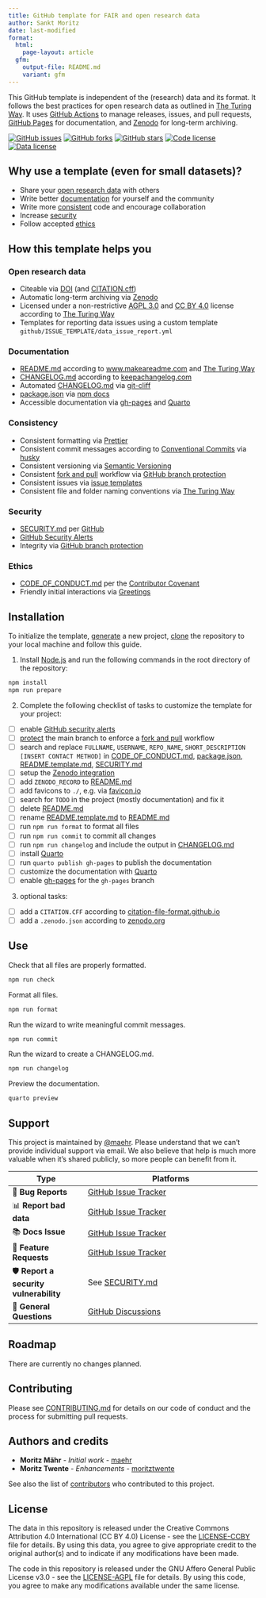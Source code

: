 ```yaml
---
title: GitHub template for FAIR and open research data
author: Sankt Moritz
date: last-modified
format:
  html:
    page-layout: article
  gfm:
    output-file: README.md
    variant: gfm
---
```

This GitHub template is independent of the (research) data and its format. It follows the best practices for open research data as outlined in [The Turing Way](https://the-turing-way.netlify.app/). It uses [GitHub Actions](https://docs.github.com/en/actions) to manage releases, issues, and pull requests, [GitHub Pages](https://pages.github.com/) for documentation, and [Zenodo](https://zenodo.org/) for long-term archiving.

[![GitHub issues](https://img.shields.io/github/issues/maehr/open-research-data-template.svg)](https://github.com/maehr/open-research-data-template/issues)
[![GitHub forks](https://img.shields.io/github/forks/maehr/open-research-data-template.svg)](https://github.com/maehr/open-research-data-template/network)
[![GitHub stars](https://img.shields.io/github/stars/maehr/open-research-data-template.svg)](https://github.com/maehr/open-research-data-template/stargazers)
[![Code license](https://img.shields.io/github/license/maehr/open-research-data-template.svg)](https://github.com/maehr/open-research-data-template/blob/main/LICENSE-AGPL.md)
[![Data license](https://img.shields.io/github/license/maehr/open-research-data-template.svg)](https://github.com/maehr/open-research-data-template/blob/main/LICENSE-CCBY.md)

<!-- FIXME [![DOI](https://zenodo.org/badge/ZENODO_RECORD.svg)](https://zenodo.org/badge/latestdoi/ZENODO_RECORD) -->

## Why use a template (even for small datasets)?

- Share your [open research data](#open-research-data) with others
- Write better [documentation](#documentation) for yourself and the community
- Write more [consistent](#consistency) code and encourage collaboration
- Increase [security](#security)
- Follow accepted [ethics](#ethics)

## How this template helps you

### Open research data

- Citeable via [DOI](https://www.doi.org/) (and [CITATION.cff](https://citation-file-format.github.io/))
- Automatic long-term archiving via [Zenodo](https://zenodo.org/)
- Licensed under a non-restrictive [AGPL 3.0](LICENSE-AGPL.md) and [CC BY 4.0](LICENSE-CCBY.md) license according to [The Turing Way](https://the-turing-way.netlify.app/reproducible-research/rdm/rdm-sharing.html#step-3-choose-a-licence-and-link-to-your-paper-and-code)
- Templates for reporting data issues using a custom template `github/ISSUE_TEMPLATE/data_issue_report.yml`

### Documentation

- [README.md](README.md) according to [www.makeareadme.com](https://www.makeareadme.com/) and [The Turing Way](https://the-turing-way.netlify.app/project-design/project-repo/project-repo-readme.html)
- [CHANGELOG.md](CHANGELOG.md) according to [keepachangelog.com](https://keepachangelog.com/)
- Automated [CHANGELOG.md](CHANGELOG.md) via [git-cliff](https://github.com/orhun/git-cliff)
- [package.json](package.json) via [npm docs](https://docs.npmjs.com/cli/v7/configuring-npm/package-json)
- Accessible documentation via [gh-pages](https://help.github.com/en/articles/configuring-a-publishing-source-for-github-pages) and [Quarto](https://quarto.org/)

### Consistency

- Consistent formatting via [Prettier](https://prettier.io/)
- Consistent commit messages according to [Conventional Commits](https://www.conventionalcommits.org/en/v1.0.0/) via [husky](https://github.com/typicode/husky)
- Consistent versioning via [Semantic Versioning](https://semver.org/spec/v2.0.0.html)
- Consistent [fork and pull](https://gist.github.com/Chaser324/ce0505fbed06b947d962) workflow via [GitHub branch protection](https://docs.github.com/en/repositories/configuring-branches-and-merges-in-your-repository/defining-the-mergeability-of-pull-requests/managing-a-branch-protection-rule)
- Consistent issues via [issue templates](https://docs.github.com/en/communities/using-templates-to-encourage-useful-issues-and-pull-requests/configuring-issue-templates-for-your-repository)
- Consistent file and folder naming conventions via [The Turing Way](https://the-turing-way.netlify.app/reproducible-research/rdm/rdm-storage.html#file-naming-conventions)

### Security

- [SECURITY.md](SECURITY.md) per [GitHub](https://docs.github.com/en/code-security/getting-started/adding-a-security-policy-to-your-repository)
- [GitHub Security Alerts](https://github.blog/2017-11-16-introducing-security-alerts-on-github/)
- Integrity via [GitHub branch protection](https://docs.github.com/en/repositories/configuring-branches-and-merges-in-your-repository/defining-the-mergeability-of-pull-requests/managing-a-branch-protection-rule)

### Ethics

- [CODE_OF_CONDUCT.md](CODE_OF_CONDUCT.md) per the [Contributor Covenant](https://www.contributor-covenant.org/)
- Friendly initial interactions via [Greetings](https://github.com/actions/starter-workflows/blob/main/automation/greetings.yml)

## Installation

To initialize the template, [generate](https://github.com/maehr/open-research-data-template/generate) a new project, [clone](https://docs.github.com/en/github/creating-cloning-and-archiving-repositories/cloning-a-repository) the repository to your local machine and follow this guide.

1. Install [Node.js](https://nodejs.org/en/) and run the following commands in the root directory of the repository:

```bash
npm install
npm run prepare
```

2. Complete the following checklist of tasks to customize the template for your project:

- [ ] enable [GitHub security alerts](https://github.blog/2017-11-16-introducing-security-alerts-on-github/)
- [ ] [protect](https://help.github.com/en/articles/configuring-protected-branches) the main branch to enforce a [fork and pull](https://gist.github.com/Chaser324/ce0505fbed06b947d962) workflow
- [ ] search and replace `FULLNAME`, `USERNAME`, `REPO_NAME`, `SHORT_DESCRIPTION` `[INSERT CONTACT METHOD]` in [CODE_OF_CONDUCT.md](CODE_OF_CONDUCT.md), [package.json](package.json), [README.template.md](README.template.md), [SECURITY.md](SECURITY.md)
- [ ] setup the [Zenodo integration](https://docs.github.com/en/repositories/archiving-a-github-repository/referencing-and-citing-content)
- [ ] add `ZENODO_RECORD` to [README.md](README.md)
- [ ] add favicons to `./`, e.g. via [favicon.io](https://favicon.io/)
- [ ] search for `TODO` in the project (mostly documentation) and fix it
- [ ] delete [README.md](README.md)
- [ ] rename [README.template.md](README.template.md) to [README.md](README.md)
- [ ] run `npm run format` to format all files
- [ ] run `npm run commit` to commit all changes
- [ ] run `npm run changelog` and include the output in [CHANGELOG.md](CHANGELOG.md)
- [ ] install [Quarto](https://quarto.org/docs/get-started/)
- [ ] run `quarto publish gh-pages` to publish the documentation
- [ ] customize the documentation with [Quarto](https://quarto.org/docs/websites/#workflow)
- [ ] enable [gh-pages](https://help.github.com/en/articles/configuring-a-publishing-source-for-github-pages) for the `gh-pages` branch

3. optional tasks:

- [ ] add a `CITATION.CFF` according to [citation-file-format.github.io](https://citation-file-format.github.io/)
- [ ] add a `.zenodo.json` according to [zenodo.org](https://developers.zenodo.org/?python#add-metadata-to-your-github-repository-release)

## Use

Check that all files are properly formatted.

```bash
npm run check
```

Format all files.

```bash
npm run format
```

Run the wizard to write meaningful commit messages.

```bash
npm run commit
```

Run the wizard to create a CHANGELOG.md.

```bash
npm run changelog
```

Preview the documentation.

```bash
quarto preview
```

## Support

This project is maintained by [@maehr](https://github.com/maehr). Please understand that we can't provide individual support via email. We also believe that help is much more valuable when it's shared publicly, so more people can benefit from it.

| Type                                   | Platforms                                                                              |
| -------------------------------------- | -------------------------------------------------------------------------------------- |
| 🚨 **Bug Reports**                     | [GitHub Issue Tracker](https://github.com/maehr/open-research-data-template/issues)    |
| 📊 **Report bad data**                 | [GitHub Issue Tracker](https://github.com/maehr/open-research-data-template/issues)    |
| 📚 **Docs Issue**                      | [GitHub Issue Tracker](https://github.com/maehr/open-research-data-template/issues)    |
| 🎁 **Feature Requests**                | [GitHub Issue Tracker](https://github.com/maehr/open-research-data-template/issues)    |
| 🛡 **Report a security vulnerability** | See [SECURITY.md](SECURITY.md)                                                         |
| 💬 **General Questions**               | [GitHub Discussions](https://github.com/maehr/open-research-data-template/discussions) |

## Roadmap

There are currently no changes planned.

## Contributing

Please see [CONTRIBUTING.md](CONTRIBUTING.md) for details on our code of conduct and the process for submitting pull requests.

## Authors and credits

- **Moritz Mähr** - _Initial work_ - [maehr](https://github.com/maehr)
- **Moritz Twente** - _Enhancements_ - [moritztwente](https://github.com/mtwente)

See also the list of [contributors](https://github.com/maehr/open-research-data-template/graphs/contributors) who contributed to this project.

## License

The data in this repository is released under the Creative Commons Attribution 4.0 International (CC BY 4.0) License - see the [LICENSE-CCBY](LICENSE-CCBY.md) file for details. By using this data, you agree to give appropriate credit to the original author(s) and to indicate if any modifications have been made.

The code in this repository is released under the GNU Affero General Public License v3.0 - see the [LICENSE-AGPL](LICENSE-AGPL.md) file for details. By using this code, you agree to make any modifications available under the same license.
